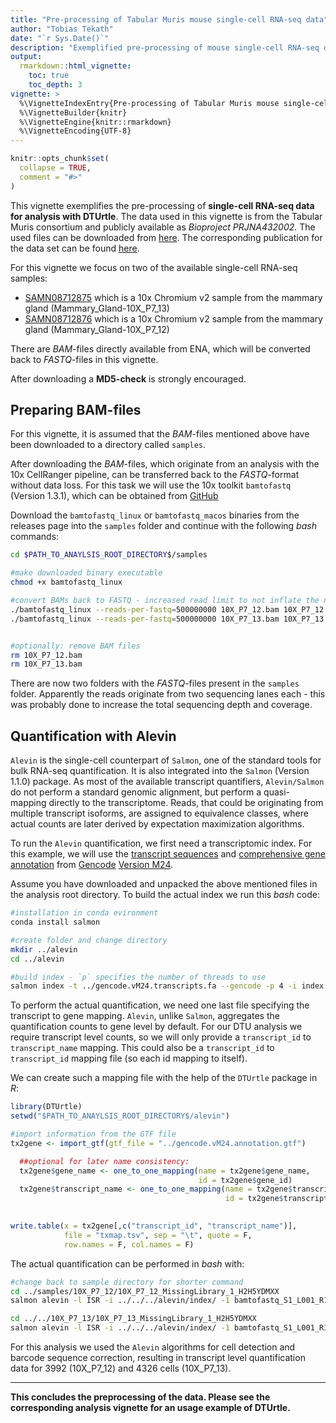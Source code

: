 ```yaml
---
title: "Pre-processing of Tabular Muris mouse single-cell RNA-seq data"
author: "Tobias Tekath"
date: "`r Sys.Date()`"
description: "Exemplified pre-processing of mouse single-cell RNA-seq data."
output: 
  rmarkdown::html_vignette:
    toc: true
    toc_depth: 3
vignette: >
  %\VignetteIndexEntry{Pre-processing of Tabular Muris mouse single-cell RNA-seq data}
  %\VignetteBuilder{knitr}
  %\VignetteEngine{knitr::rmarkdown}
  %\VignetteEncoding{UTF-8}
---
```


```r
knitr::opts_chunk$set(
  collapse = TRUE,
  comment = "#>"
)
```

This vignette exemplifies the pre-processing of **single-cell RNA-seq data for analysis with DTUrtle**. The data used in this vignette is from the Tabular Muris consortium and publicly available as *Bioproject PRJNA432002*. The used files can be downloaded from [here](https://www.ebi.ac.uk/ena/browser/view/PRJNA432002). The corresponding publication for the data set can be found [here](https://doi.org/10.1038/s41586-018-0590-4). 

For this vignette we focus on two of the available single-cell RNA-seq samples:

- [SAMN08712875](https://www.ebi.ac.uk/ena/browser/view/SAMN08712875) which is a 10x Chromium v2 sample from the mammary gland (Mammary_Gland-10X_P7_13)
- [SAMN08712876](https://www.ebi.ac.uk/ena/browser/view/SAMN08712876) which is a 10x Chromium v2 sample from the mammary gland (Mammary_Gland-10X_P7_12)

There are *BAM*-files directly available from ENA, which will be converted back to *FASTQ*-files in this vignette.

After downloading a **MD5-check** is strongly encouraged.

## Preparing BAM-files
For this vignette, it is assumed that the *BAM*-files mentioned above have been downloaded to a directory called `samples`.

After downloading the *BAM*-files, which originate from an analysis with the 10x CellRanger pipeline, can be transferred back to the *FASTQ*-format without data loss. For this task we will use the 10x toolkit `bamtofastq` (Version 1.3.1), which can be obtained from [GitHub](https://github.com/10XGenomics/bamtofastq)

Download the `bamtofastq_linux` or `bamtofastq_macos` binaries from the releases page into the `samples` folder and continue with the following *bash* commands:

```bash
cd $PATH_TO_ANAYLSIS_ROOT_DIRECTORY$/samples

#make downloaded binary executable
chmod +x bamtofastq_linux

#convert BAMs back to FASTQ - increased read limit to not inflate the number of files.
./bamtofastq_linux --reads-per-fastq=500000000 10X_P7_12.bam 10X_P7_12
./bamtofastq_linux --reads-per-fastq=500000000 10X_P7_13.bam 10X_P7_13


#optionally: remove BAM files
rm 10X_P7_12.bam 
rm 10X_P7_13.bam
```

There are now two folders with the *FASTQ*-files present in the `samples` folder. Apparently the reads originate from two sequencing lanes each - this was probably done to increase the total sequencing depth and coverage.

## Quantification with Alevin

`Alevin` is the single-cell counterpart of `Salmon`, one of the standard tools for bulk RNA-seq quantification. It is also integrated into the `Salmon` (Version 1.1.0) package. As most of the available transcript quantifiers, `Alevin/Salmon` do not perform a standard genomic alignment, but perform a quasi-mapping directly to the transcriptome. Reads, that could be originating from multiple transcript isoforms, are assigned to equivalence classes, where actual counts are later derived by expectation maximization algorithms.

To run the `Alevin` quantification, we first need a transcriptomic index. For this example, we will use the [transcript sequences](ftp://ftp.ebi.ac.uk/pub/databases/gencode/Gencode_mouse/release_M24/gencode.vM24.transcripts.fa.gz) and [comprehensive gene annotation](ftp://ftp.ebi.ac.uk/pub/databases/gencode/Gencode_mouse/release_M24/gencode.vM24.annotation.gtf.gz) from [Gencode](https://www.gencodegenes.org/) [Version M24](https://www.gencodegenes.org/mouse/release_M24.html). 

Assume you have downloaded and unpacked the above mentioned files in the analysis root directory. To build the actual index we run this *bash* code:

```bash
#installation in conda evironment
conda install salmon

#create folder and change directory
mkdir ../alevin
cd ../alevin

#build index - `p` specifies the number of threads to use
salmon index -t ../gencode.vM24.transcripts.fa --gencode -p 4 -i index
```

To perform the actual quantification, we need one last file specifying the transcript to gene mapping. `Alevin`, unlike `Salmon`, aggregates the quantification counts to gene level by default. For our DTU analysis we require transcript level counts, so we will only provide a `transcript_id` to `transcript_name` mapping. This could also be a `transcript_id` to `transcript_id` mapping file (so each id mapping to itself).

We can create such a mapping file with the help of the `DTUrtle` package in *R*:

```r
library(DTUrtle)
setwd("$PATH_TO_ANAYLSIS_ROOT_DIRECTORY$/alevin")

#import information from the GTF file
tx2gene <- import_gtf(gtf_file = "../gencode.vM24.annotation.gtf")

  ##optional for later name consistency:
  tx2gene$gene_name <- one_to_one_mapping(name = tx2gene$gene_name, 
                                          id = tx2gene$gene_id)
  tx2gene$transcript_name <- one_to_one_mapping(name = tx2gene$transcript_name, 
                                                id = tx2gene$transcript_id)
  

write.table(x = tx2gene[,c("transcript_id", "transcript_name")], 
            file = "txmap.tsv", sep = "\t", quote = F, 
            row.names = F, col.names = F)
```

The actual quantification can be performed in *bash* with:

```bash
#change back to sample directory for shorter command
cd ../samples/10X_P7_12/10X_P7_12_MissingLibrary_1_H2H5YDMXX
salmon alevin -l ISR -i ../../../alevin/index/ -1 bamtofastq_S1_L001_R1_001.fastq.gz bamtofastq_S1_L002_R1_001.fastq.gz -2 bamtofastq_S1_L001_R2_001.fastq.gz bamtofastq_S1_L002_R2_001.fastq.gz --chromium -p 20 --tgMap ../../../alevin/txmap.tsv --dumpFeatures -o ../../../alevin/10X_P7_12

cd ../../10X_P7_13/10X_P7_13_MissingLibrary_1_H2H5YDMXX
salmon alevin -l ISR -i ../../../alevin/index/ -1 bamtofastq_S1_L001_R1_001.fastq.gz bamtofastq_S1_L002_R1_001.fastq.gz -2 bamtofastq_S1_L001_R2_001.fastq.gz bamtofastq_S1_L002_R2_001.fastq.gz --chromium -p 20 --tgMap ../../../alevin/txmap.tsv --dumpFeatures -o ../../../alevin/10X_P7_13
```

For this analysis we used the `Alevin` algorithms for cell detection and barcode sequence correction, resulting in transcript level quantification data for 3992 (10X_P7_12) and 4326 cells (10X_P7_13).

---

**This concludes the preprocessing of the data. Please see the corresponding analysis vignette for an usage example of DTUrtle.**
